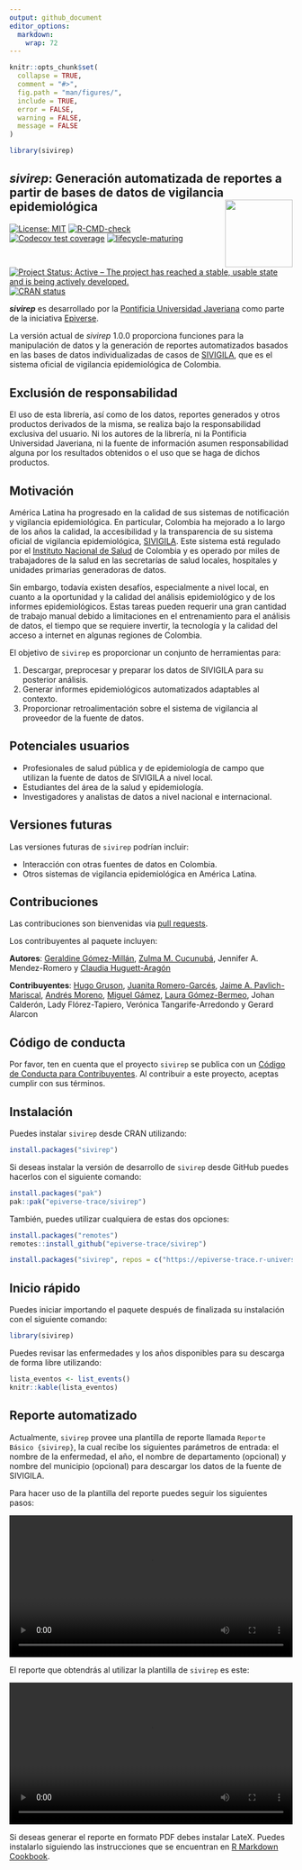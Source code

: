 ```yaml
---
output: github_document
editor_options: 
  markdown: 
    wrap: 72
---
```


<!-- README.md is generated from README.Rmd. Please edit that file -->

```r
knitr::opts_chunk$set(
  collapse = TRUE,
  comment = "#>",
  fig.path = "man/figures/",
  include = TRUE,
  error = FALSE,
  warning = FALSE,
  message = FALSE
)
```

```r
library(sivirep)
```

## *sivirep*: Generación automatizada de reportes a partir de bases de datos de vigilancia epidemiológica <img src="man/figures/logo.svg" align="right" width="120"/>

<!-- badges: start -->

[![License: MIT](https://img.shields.io/badge/License-MIT-blue.svg)](https://opensource.org/license/mit)
[![R-CMD-check](https://github.com/epiverse-trace/sivirep/actions/workflows/R-CMD-check.yaml/badge.svg)](https://github.com/epiverse-trace/sivirep/actions/workflows/R-CMD-check.yaml)
[![Codecov test coverage](https://codecov.io/gh/epiverse-trace/readepi/branch/main/graph/badge.svg)](https://app.codecov.io/gh/epiverse-trace/readepi?branch=main)
[![lifecycle-maturing](https://raw.githubusercontent.com/reconverse/reconverse.github.io/master/images/badge-maturing.svg)](https://www.reconverse.org/lifecycle.html#maturing)
[![Project Status: Active – The project has reached a stable, usable state and is being actively developed.](https://www.repostatus.org/badges/latest/active.svg)](https://www.repostatus.org/#active)
[![CRAN status](https://www.r-pkg.org/badges/version/sivirep)](https://CRAN.R-project.org/package=sivirep)

<!-- badges: end -->

***sivirep*** es desarrollado por la [Pontificia Universidad
Javeriana](https://www.javeriana.edu.co/inicio) como parte de la iniciativa [Epiverse](https://data.org/initiatives/epiverse/).

La versión actual de *sivirep* 1.0.0 proporciona funciones para la
manipulación de datos y la generación de reportes automatizados basados
en las bases de datos individualizadas de casos de
[SIVIGILA](https://www.ins.gov.co/Direcciones/Vigilancia/Paginas/SIVIGILA.aspx),
que es el sistema oficial de vigilancia epidemiológica de Colombia.

## Exclusión de responsabilidad

El uso de esta librería, así como de los datos, reportes generados y otros productos derivados de la misma, se realiza bajo la responsabilidad exclusiva del usuario. Ni los autores de la librería, ni la Pontificia Universidad Javeriana, ni la fuente de información asumen responsabilidad alguna por los resultados obtenidos o el uso que se haga de dichos productos.

## Motivación

América Latina ha progresado en la calidad de sus sistemas de
notificación y vigilancia epidemiológica. En particular, Colombia ha
mejorado a lo largo de los años la calidad, la accesibilidad y la
transparencia de su sistema oficial de vigilancia epidemiológica,
[SIVIGILA](https://www.ins.gov.co/Direcciones/Vigilancia/Paginas/SIVIGILA.aspx).
Este sistema está regulado por el [Instituto Nacional de
Salud](https://www.ins.gov.co) de Colombia y es operado por miles de
trabajadores de la salud en las secretarías de salud locales, hospitales
y unidades primarias generadoras de datos.

Sin embargo, todavía existen desafíos, especialmente a nivel local, en
cuanto a la oportunidad y la calidad del análisis epidemiológico y de
los informes epidemiológicos. Estas tareas pueden requerir una gran
cantidad de trabajo manual debido a limitaciones en el entrenamiento
para el análisis de datos, el tiempo que se requiere invertir, la
tecnología y la calidad del acceso a internet en algunas regiones de
Colombia.

El objetivo de `sivirep` es proporcionar un conjunto de herramientas
para:

1)  Descargar, preprocesar y preparar los datos de SIVIGILA para su
    posterior análisis.
2)  Generar informes epidemiológicos automatizados adaptables al
    contexto.
3)  Proporcionar retroalimentación sobre el sistema de vigilancia al
    proveedor de la fuente de datos.

## Potenciales usuarios

-   Profesionales de salud pública y de epidemiología de campo que
    utilizan la fuente de datos de SIVIGILA a nivel local.
-   Estudiantes del área de la salud y epidemiología.
-   Investigadores y analistas de datos a nivel nacional e
    internacional.
    
## Versiones futuras

Las versiones futuras de `sivirep` podrían incluir:

-   Interacción con otras fuentes de datos en Colombia.
-   Otros sistemas de vigilancia epidemiológica en América Latina.

## Contribuciones

Las contribuciones son bienvenidas via [pull
requests](https://github.com/epiverse-trace/sivirep/pulls).

Los contribuyentes al paquete incluyen:

**Autores**: [Geraldine Gómez-Millán](https://github.com/GeraldineGomez), [Zulma M. Cucunubá](https://github.com/zmcucunuba), Jennifer A. Mendez-Romero y [Claudia Huguett-Aragón](https://github.com/chuguett)

**Contribuyentes**:
[Hugo Gruson](https://github.com/Bisaloo), [Juanita Romero-Garcés](https://github.com/juanitaromerog), [Jaime A. Pavlich-Mariscal](https://github.com/jpavlich), [Andrés Moreno](https://github.com/andresmore), [Miguel Gámez](https://github.com/megamezl), [Laura Gómez-Bermeo](https://github.com/lgbermeo), Johan Calderón, Lady Flórez-Tapiero, Verónica Tangarife-Arredondo y Gerard Alarcon

## Código de conducta

Por favor, ten en cuenta que el proyecto `sivirep` se publica con un
[Código de Conducta para
Contribuyentes](https://contributor-covenant.org/version/2/0/CODE_OF_CONDUCT.html).
Al contribuir a este proyecto, aceptas cumplir con sus términos.

## Instalación

Puedes instalar `sivirep` desde CRAN utilizando:

```r
install.packages("sivirep")
```


Si deseas instalar la versión de desarrollo de `sivirep` desde GitHub puedes hacerlos con
el siguiente comando:

```r
install.packages("pak")
pak::pak("epiverse-trace/sivirep")
```

También, puedes utilizar cualquiera de estas dos opciones:

```r
install.packages("remotes")
remotes::install_github("epiverse-trace/sivirep")
```

```r
install.packages("sivirep", repos = c("https://epiverse-trace.r-universe.dev", "https://cloud.r-project.org"))
```

## Inicio rápido

Puedes iniciar importando el paquete después de finalizada su
instalación con el siguiente comando:

```r
library(sivirep)
```

Puedes revisar las enfermedades y los años disponibles para su descarga
de forma libre utilizando:

```r
lista_eventos <- list_events()
knitr::kable(lista_eventos)
```
## Reporte automatizado

Actualmente, `sivirep` provee una plantilla de reporte llamada
`Reporte Básico {sivirep}`, la cual recibe los siguientes parámetros de
entrada: el nombre de la enfermedad, el año, el nombre de departamento
(opcional) y nombre del municipio (opcional) para descargar los datos de
la fuente de SIVIGILA.

Para hacer uso de la plantilla del reporte puedes seguir los
siguientes pasos:

```{=html}
<video controls autoplay width="100%" loop>
  <source src="https://github.com/epiverse-trace/sivirep/assets/10783929/acbb0111-4044-4698-8e0c-f8e902ddaba3" type="video/webm" label="fullHD">
</video>
```

El reporte que obtendrás al utilizar la plantilla de `sivirep` es este:

```{=html}
<video controls autoplay width="100%" loop>
  <source src="https://github.com/epiverse-trace/sivirep/assets/10783929/265f9bd5-8da5-45b7-b216-3d7648328037" type="video/webm" label="fullHD">
</video>
```

Si deseas generar el reporte en formato PDF debes instalar LateX. Puedes instalarlo siguiendo las instrucciones que se
encuentran en [R Markdown Cookbook](https://bookdown.org/yihui/rmarkdown-cookbook/install-latex.html).
